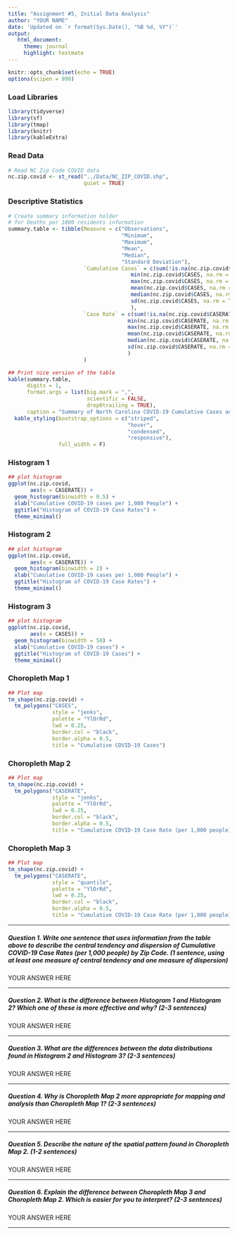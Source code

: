 ```yaml
---
title: "Assignment #5, Initial Data Analysis"
author: "YOUR NAME"
date: 'Updated on `r format(Sys.Date(), "%B %d, %Y")`'
output: 
   html_document:
     theme: journal
     highlight: textmate
---
```


```r
knitr::opts_chunk$set(echo = TRUE)
options(scipen = 999)
```

### Load Libraries

```r
library(tidyverse)
library(sf)
library(tmap)
library(knitr)
library(kableExtra)
```

### Read Data

```r
# Read NC Zip Code COVID data
nc.zip.covid <- st_read("../Data/NC_ZIP_COVID.shp", 
                        quiet = TRUE)

```

### Descriptive Statistics

```r
# Create summary information holder
# for Deaths per 1000 residents information
summary.table <- tibble(Measure = c("Observations",
                                    "Minimum",
                                    "Maximum",
                                    "Mean",
                                    "Median",
                                    "Standard Deviation"),
                        `Cumulative Cases` = c(sum(!is.na(nc.zip.covid$CASES)),
                                       min(nc.zip.covid$CASES, na.rm = TRUE),
                                       max(nc.zip.covid$CASES, na.rm = TRUE),
                                       mean(nc.zip.covid$CASES, na.rm = TRUE),
                                       median(nc.zip.covid$CASES, na.rm = TRUE),
                                       sd(nc.zip.covid$CASES, na.rm = TRUE)
                                       ),
                        `Case Rate` = c(sum(!is.na(nc.zip.covid$CASERATE)),
                                      min(nc.zip.covid$CASERATE, na.rm = TRUE),
                                      max(nc.zip.covid$CASERATE, na.rm = TRUE),
                                      mean(nc.zip.covid$CASERATE, na.rm = TRUE),
                                      median(nc.zip.covid$CASERATE, na.rm = TRUE),
                                      sd(nc.zip.covid$CASERATE, na.rm = TRUE)
                                      )
                        )

## Print nice version of the table
kable(summary.table, 
      digits = 1,
      format.args = list(big.mark = ",",
                         scientific = FALSE,
                         drop0trailing = TRUE),
      caption = "Summary of North Carolina COVID-19 Cumulative Cases and Case Rates (per 1,000 residents) by Zip Code") %>% 
  kable_styling(bootstrap_options = c("striped", 
                                      "hover", 
                                      "condensed", 
                                      "responsive"), 
                full_width = F)


```


### Histogram 1

```r
## plot histogram
ggplot(nc.zip.covid, 
       aes(x = CASERATE)) + 
  geom_histogram(binwidth = 0.5) +
  xlab("Cumulative COVID-19 cases per 1,000 People") +
  ggtitle("Histogram of COVID-19 Case Rates") +
  theme_minimal()

```


### Histogram 2

```r
## plot histogram
ggplot(nc.zip.covid, 
       aes(x = CASERATE)) + 
  geom_histogram(binwidth = 2) +
  xlab("Cumulative COVID-19 cases per 1,000 People") +
  ggtitle("Histogram of COVID-19 Case Rates") +
  theme_minimal()

```

### Histogram 3

```r
## plot histogram
ggplot(nc.zip.covid, 
       aes(x = CASES)) + 
  geom_histogram(binwidth = 50) +
  xlab("Cumulative COVID-19 cases") +
  ggtitle("Histogram of COVID-19 Cases") +
  theme_minimal()

```

### Choropleth Map 1

```r
## Plot map
tm_shape(nc.zip.covid) + 
  tm_polygons("CASES", 
              style = "jenks", 
              palette = "YlOrRd",
              lwd = 0.25,
              border.col = "black",
              border.alpha = 0.5,
              title = "Cumulative COVID-19 Cases")
```


### Choropleth Map 2

```r
## Plot map
tm_shape(nc.zip.covid) + 
  tm_polygons("CASERATE", 
              style = "jenks", 
              palette = "YlOrRd",
              lwd = 0.25,
              border.col = "black",
              border.alpha = 0.5,
              title = "Cumulative COVID-19 Case Rate (per 1,000 people)")
```


### Choropleth Map 3

```r
## Plot map
tm_shape(nc.zip.covid) + 
  tm_polygons("CASERATE", 
              style = "quantile", 
              palette = "YlOrRd",
              lwd = 0.25,
              border.col = "black",
              border.alpha = 0.5,
              title = "Cumulative COVID-19 Case Rate (per 1,000 people)")
```

******

##### Question 1. Write one sentence that **uses information from the table above** to describe the central tendency and dispersion of Cumulative COVID-19 Case Rates (per 1,000 people) by Zip Code. (1 sentence, using at least one measure of central tendency and one measure of dispersion)

YOUR ANSWER HERE  

  
******


##### Question 2. What is the difference between Histogram 1 and Histogram 2?  Which one of these is more effective and why? (2-3 sentences)

YOUR ANSWER HERE  

  
******


##### Question 3. What are the differences between the data distributions found in Histogram 2 and Histogram 3? (2-3 sentences)

YOUR ANSWER HERE  

  
******


##### Question 4. Why is Choropleth Map 2 more appropriate for mapping and analysis than Choropleth Map 1? (2-3 sentences) 

YOUR ANSWER HERE  

  
******


##### Question 5. Describe the nature of the *spatial pattern* found in Choropleth Map 2. (1-2 sentences) 

YOUR ANSWER HERE  

  
******


##### Question 6. Explain the difference between Choropleth Map 3 and Choropleth Map 2. Which is easier for you to interpret? (2-3 sentences) 

YOUR ANSWER HERE  

  
******